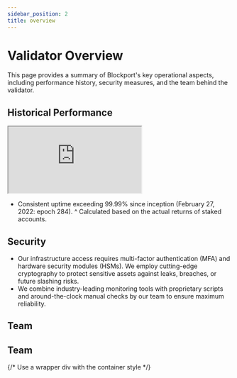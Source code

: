 ```yaml
---
sidebar_position: 2
title: overview
---
```


# Validator Overview

This page provides a summary of Blockport's key operational aspects, including performance history, security measures, and the team behind the validator.

## Historical Performance

<iframe
  src="https://visualize.graphy.app/view/e2444274-c076-4a7e-bd2c-789435f08c6a"
  loading="lazy"
  allowfullscreen="true"
  style={{
    width: '100%',
    height: '400px',
    border: 'none',
    borderRadius: '14px' /* Note camelCase */
  }}>
</iframe>

* Consistent uptime exceeding 99.99% since inception (February 27, 2022: epoch 284).
^ Calculated based on the actual returns of staked accounts.

## Security

* Our infrastructure access requires multi-factor authentication (MFA) and hardware security modules (HSMs). We employ cutting-edge cryptography to protect sensitive assets against leaks, breaches, or future slashing risks.
* We combine industry-leading monitoring tools with proprietary scripts and around-the-clock manual checks by our team to ensure maximum reliability.

## Team

## Team

{/* Use a wrapper div with the container style */}
<div className={styles.teamContainer}>

  <TeamProfileCard
    name="Adrian Ciaffoncini"
    title="Co-Founder & COO"
    imageUrl="/static/img/team/adrian.jpeg"
    linkedinUrl="https://www.linkedin.com/in/adrianciaff/"
    twitterUrl="https://x.com/redactedadrian"
  />

  <TeamProfileCard
    name="Nik Herrmann"
    title="Co-Founder & CTO"
    imageUrl="/static/img/team/nik.jpeg" 
    linkedinUrl="https://www.linkedin.com/in/nikolaus-herrmann-12090a135/"
    twitterUrl="https://x.com/nikhrmn"
  />

</div>